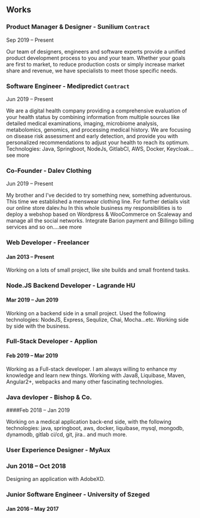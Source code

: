 ## Works

### Product Manager & Designer - Sunilium `Contract`

Sep 2019 – Present

Our team of designers, engineers and software experts provide a unified product development process to you and your team. Whether your goals are first to market, to reduce production costs or simply increase market share and revenue, we have specialists to meet those specific needs.

### Software Engineer - Medipredict `Contract`

Jun 2019 – Present

We are a digital health company providing a comprehensive evaluation of your health status by combining information from multiple sources like detailed medical examinations, imaging, microbiome analysis, metabolomics, genomics, and processing medical history. We are focusing on disease risk assessment and early detection, and provide you with personalized recommendations to adjust your health to reach its optimum.  
Technologies: Java, Springboot, NodeJs, GitlabCI, AWS, Docker, Keycloak…see more

### Co-Founder - Dalev Clothing

Jun 2019 – Present

My brother and I've decided to try something new, something adventurous. This time we established a menswear clothing line. For further detiails visit our online store dalev.hu In this whole business my responsibilities is to deploy a webshop based on Wordpress & WooCommerce on Scaleway and manage all the social networks. Integrate Barion payment and Billingo billing services and so on.…see more

### Web Developer - Freelancer

#### Jan 2013 – Present

Working on a lots of small project, like site builds and small frontend tasks.

### Node.JS Backend Developer - Lagrande HU

#### Mar 2019 – Jun 2019

Working on a backend side in a small project. Used the following technologies: NodeJS, Express, Sequlize, Chai, Mocha...etc. Working side by side with the business.

### Full-Stack Developer - Applion

#### Feb 2019 – Mar 2019

Working as a Full-stack developer. I am always willing to enhance my knowledge and learn new things. Working with Java8, Liquibase, Maven, Angular2+, webpacks and many other fascinating technologies.

### Java devloper - Bishop & Co.

####Feb 2018 – Jan 2019

Working on a medical application back-end side, with the following technologies: java, springboot, aws, docker, liquibase, mysql, mongodb, dynamodb, gitlab ci/cd, git, jira.. and much more.

### User Experience Designer - MyAux

### Jun 2018 – Oct 2018

Designing an application with AdobeXD.

### Junior Software Engineer - University of Szeged

#### Jan 2016 – May 2017
